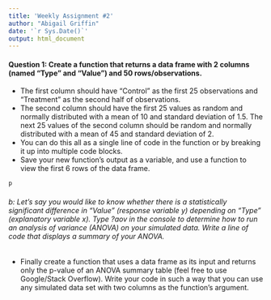 ```yaml
---
title: 'Weekly Assignment #2'
author: "Abigail Griffin"
date: '`r Sys.Date()`'
output: html_document
---
```

#### Question 1: Create a function that returns a data frame with 2 columns (named “Type” and “Value”) and 50 rows/observations.
  + The first column should have “Control” as the first 25 observations and “Treatment” as the second half of observations.
  + The second column should have the first 25 values as random and normally distributed with a mean of 10 and standard deviation of 1.5. The next 25 values of the second column should be random and normally distributed with a mean of 45 and standard deviation of 2.
  + You can do this all as a single line of code in the function or by breaking it up into multiple code blocks.
  + Save your new function’s output as a variable, and use a function to view the first 6 rows of the data frame.
```r
p
```

###### b: Let’s say you would like to know whether there is a statistically significant difference in “Value” (response variable y) depending on “Type” (explanatory variable x). Type ?aov in the console to determine how to run an analysis of variance (ANOVA) on your simulated data. Write a line of code that displays a summary of your ANOVA.
  + Finally create a function that uses a data frame as its input and returns only the p-value of an ANOVA summary table (feel free to use Google/Stack Overflow). Write your code in such a way that you can use any simulated data set with two columns as the function’s argument.